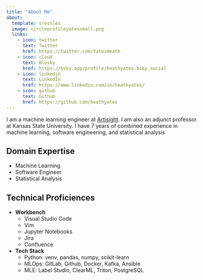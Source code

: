 ```yaml
---
title: "About Me"
about:
  template: trestles 
  image: circleprofileyatessmall.png 
  links:
    - icon: twitter
      text: Twitter
      href: https://twitter.com/YatesHeath
    - icon: cloud 
      text: Blusky 
      href: https://bsky.app/profile/heathyates.bsky.social
    - icon: linkedin
      text: LinkedIn
      href: https://www.linkedin.com/in/heathyates/ 
    - icon: github
      text: Github
      href: https://github.com/heathyates
---
```


I am a machine learning engineer at [Artisight](https://www.artisight.com/). I am also an adjunct professor at Kansas State University. I have 7 years of combined experience in machine learning, software engineering, and statistical analysis 

## Domain Expertise

* Machine Learning 
* Software Engineer 
* Statistical Analysis 

## Technical Proficiences 

* **Workbench**
  + Visual Studio Code 
  + Vim 
  + Jupyter Notebooks
  + Jira 
  + Confluence 

* **Tech Stack**
  + Python: venv, pandas, numpy, scikit-learn 
  + MLOps: GitLab, Github, Docker, Kafka, Ansible
  + MLE: Label Studio, ClearML, Triton, PostgreSQL